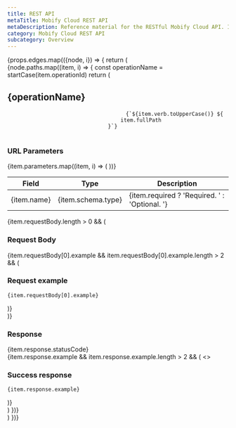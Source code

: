 ```yaml
---
title: REST API
metaTitle: Mobify Cloud REST API
metaDescription: Reference material for the RESTful Mobify Cloud API. Includes endpoint parameters and code examples.
category: Mobify Cloud REST API
subcategory: Overview
---
```


<CloudApiWrapper>
    {props.edges.map(({node, i}) => {
        return (
            <div key={node.id + i}>
                <div dangerouslySetInnerHTML={{__html: node.description}} />
                {node.paths.map((item, i) => {
                    const operationName = startCase(item.operationId)
                    return (
                        <div key={item.operationId}>
                            <h2 id={operationName}>{operationName}</h2>
                            <div dangerouslySetInnerHTML={{__html: item.description}} />
                            <pre>
                                <code>{`${item.verb.toUpperCase()} ${
                                    item.fullPath
                                }`}</code>
                            </pre>
                            <h3>URL Parameters</h3>
                            <div>
                                <table>
                                    <thead>
                                        <tr>
                                            <th>Field</th>
                                            <th>Type</th>
                                            <th>Description</th>
                                        </tr>
                                    </thead>
                                    <tbody>
                                        {item.parameters.map((item, i) => (
                                            <tr key={i}>
                                                <td>{item.name}</td>
                                                <td>{item.schema.type}</td>
                                                <td>
                                                    {item.required
                                                        ? 'Required. '
                                                        : 'Optional. '}
                                                    <span dangerouslySetInnerHTML={{__html: item.description}} />
                                                </td>
                                            </tr>
                                        ))}
                                    </tbody>
                                </table>
                            </div>
                            {item.requestBody.length > 0 && (
                                <div>
                                    <h3>Request Body</h3>
                                    <SchemaTable
                                        properties={item.requestBody[0].properties}
                                        required={item.requestBody[0].required}
                                    />
                                    {item.requestBody[0].example && item.requestBody[0].example.length > 2 && (
                                        <div>
                                            <h3>Request example</h3>
                                            <pre><code className='language-json'>{item.requestBody[0].example}</code></pre>
                                        </div>
                                    )}
                                </div>
                            )}
                            <h3>Response</h3>
                            <div>
                                <span>{item.response.statusCode}</span>
                                <span dangerouslySetInnerHTML={{__html: item.response.description}} />
                            </div>
                            {item.response.example && item.response.example.length > 2 && (
                                <>
                                    <h3>Success response</h3>
                                    <pre><code className='language-json'>{item.response.example}</code></pre>
                                </>
                            )}
                        </div>
                    )
                })}
            </div>
        )
    })}
</CloudApiWrapper>
